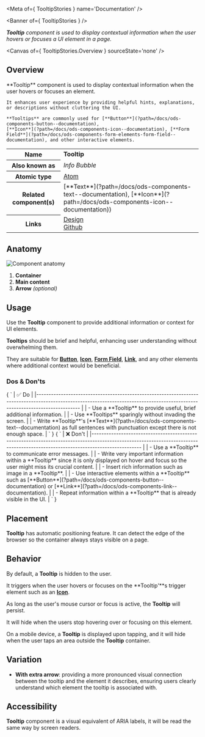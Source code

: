 
<Meta of={ TooltipStories } name='Documentation' />

<Banner of={ TooltipStories } />

_**Tooltip** component is used to display contextual information when the user hovers or focuses a UI element in a page._

<Canvas of={ TooltipStories.Overview } sourceState='none' />

## Overview
<div>
  <div id='description'>
    **Tooltip** component is used to display contextual information when the user hovers or focuses an element.

    It enhances user experience by providing helpful hints, explanations, or descriptions without cluttering the UI.

    **Tooltips** are commonly used for [**Button**](?path=/docs/ods-components-button--documentation),
    [**Icon**](?path=/docs/ods-components-icon--documentation), [**Form
    Field**](?path=/docs/ods-components-form-elements-form-field--documentation), and other interactive elements.
  </div>
  <table>
    <tbody>
    <tr>
      <th scope="row">Name</th>
      <td><strong>Tooltip</strong></td>
    </tr>
    <tr>
      <th scope="row">Also known as</th>
      <td><em>Info Bubble</em></td>
    </tr>
    <tr>
      <th scope="row">Atomic type</th>
      <td>
        <a href='https://atomicdesign.bradfrost.com/chapter-2/#atoms'>Atom<OdsIcon
          name={ ODS_ICON_NAME.externalLink }
          style={ { fontSize: '.7rem', paddingLeft: '.3rem', paddingRight: '.2rem' } }></OdsIcon></a>
      </td>
    </tr>
    <tr>
      <th scope="row">Related component(s)</th>
      <td>
        [**Text**](?path=/docs/ods-components-text--documentation),
        [**Icon**](?path=/docs/ods-components-icon--documentation))
      </td>
    </tr>
    <tr>
      <th scope="row">Links</th>
      <td>
        <a href='https://www.figma.com/proto/tIKzHa5KvHHyosgIgyBswB/Design-Tokens'>Design<OdsIcon
          name={ ODS_ICON_NAME.externalLink }
          style={ { fontSize: '.7rem', paddingLeft: '.3rem', paddingRight: '.2rem' } }></OdsIcon></a><br />
        <a href='https://github.com/ovh/design-system/tree/master/packages/components/src/tooltip'>Github<OdsIcon
          name={ ODS_ICON_NAME.externalLink }
          style={ { fontSize: '.7rem', paddingLeft: '.3rem', paddingRight: '.2rem' } }></OdsIcon></a>
      </td>
    </tr>
    </tbody>
  </table>
</div>

## Anatomy

![Component anatomy](components/tooltip/anatomy.png "Component anatomy")

1. **Container**
2. **Main content**
3. **Arrow** _(optional)_

## Usage

Use the **Tooltip** component to provide additional information or context for UI elements.

**Tooltips** should be brief and helpful, enhancing user understanding without overwhelming them.

They are suitable for [**Button**](?path=/docs/ods-components-button--documentation), [**Icon**](?path=/docs/ods-components-icon--documentation), [**Form Field**](?path=/docs/ods-components-form-elements-form-field--documentation), [**Link**](?path=/docs/ods-components-link--documentation), and any other elements where additional context would be beneficial.

### Dos & Don'ts
<Markdown>
  { `
| ✅ Do                                                                                                                                                                           |
|------------------------------------------------------------------------------------------------------------------------------------------------------------------------------ |
| - Use a **Tooltip** to provide useful, brief additional information.                                                                                                           |
| - Use **Tooltips** sparingly without invading the screen.                                                                                                                      |
| - Write **Tooltip**'s [**Text**](?path=/docs/ods-components-text--documentation) as full sentences with punctuation except there is not enough space.                   |
` }
</Markdown>
<Markdown>
  { `
| ❌ Don't                                                                                                                                                                                               |
|--------------------------------------------------------------------------------------------------------------------------------------------------------------------------------                      |
| - Use a **Tooltip** to communicate error messages.                                                                                                                                                    |
| - Write very important information within a **Tooltip** since it is only displayed on hover and focus so the user might miss its crucial content.                                                     |
| - Insert rich information such as image in a **Tooltip**.                                                                                                                                             |
| - Use interactive elements within a **Tooltip** such as [**Button**](?path=/docs/ods-components-button--documentation) or [**Link**](?path=/docs/ods-components-link--documentation). |
| - Repeat information within a **Tooltip** that is already visible in the UI.                                                                                                                          |
` }
</Markdown>

## Placement

**Tooltip** has automatic positioning feature. It can detect the edge of the browser so the container always stays visible on a page.

## Behavior

By default, a **Tooltip** is hidden to the user.

It triggers when the user hovers or focuses on the **Tooltip'**s trigger element such as an [**Icon**](?path=/docs/ods-components-icon--documentation).

As long as the user's mouse cursor or focus is active, the **Tooltip** will persist.

It will hide when the users stop hovering over or focusing on this element.

On a mobile device, a **Tooltip** is displayed upon tapping, and it will hide when the user taps an area outside the **Tooltip** container.

## Variation

- **With extra arrow**: providing a more pronounced visual connection between the tooltip and the element it describes, ensuring users clearly understand which element the tooltip is associated with.

## Accessibility

**Tooltip** component is a visual equivalent of ARIA labels, it will be read the same way by screen readers.
